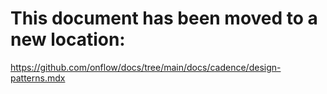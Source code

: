 # This document has been moved to a new location:

https://github.com/onflow/docs/tree/main/docs/cadence/design-patterns.mdx
